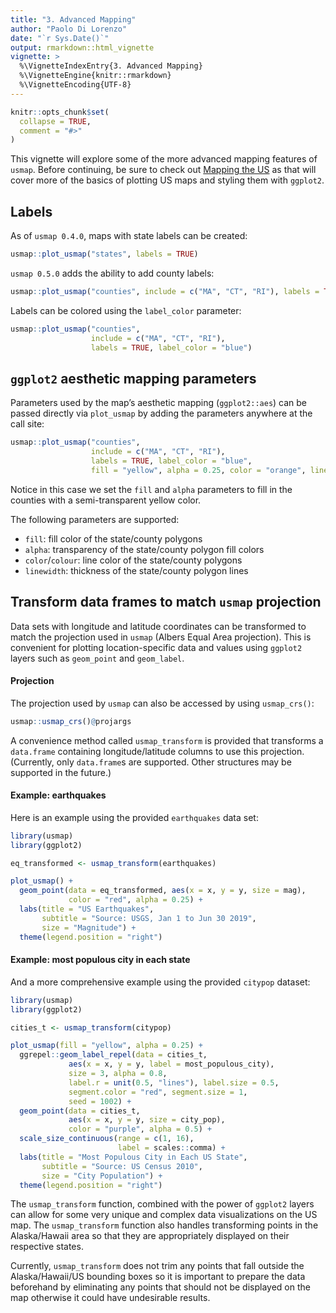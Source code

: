 ```yaml
---
title: "3. Advanced Mapping"
author: "Paolo Di Lorenzo"
date: "`r Sys.Date()`"
output: rmarkdown::html_vignette
vignette: >
  %\VignetteIndexEntry{3. Advanced Mapping}
  %\VignetteEngine{knitr::rmarkdown}
  %\VignetteEncoding{UTF-8}
---
```


```r
knitr::opts_chunk$set(
  collapse = TRUE,
  comment = "#>"
)
```

This vignette will explore some of the more advanced mapping features of `usmap`. Before continuing, be sure to check out [Mapping the US](mapping.html) as that will cover more of the basics of plotting US maps and styling them with `ggplot2`.

## Labels

As of `usmap 0.4.0`, maps with state labels can be created:

```r
usmap::plot_usmap("states", labels = TRUE)
```

`usmap 0.5.0` adds the ability to add county labels:

```r
usmap::plot_usmap("counties", include = c("MA", "CT", "RI"), labels = TRUE)
```

Labels can be colored using the `label_color` parameter:

```r
usmap::plot_usmap("counties",
                  include = c("MA", "CT", "RI"),
                  labels = TRUE, label_color = "blue")
```

## `ggplot2` aesthetic mapping parameters

Parameters used by the map's aesthetic mapping (`ggplot2::aes`) can be passed directly via `plot_usmap` by adding the parameters anywhere at the call site:

```r
usmap::plot_usmap("counties",
                  include = c("MA", "CT", "RI"),
                  labels = TRUE, label_color = "blue",
                  fill = "yellow", alpha = 0.25, color = "orange", linewidth = 2)
```

Notice in this case we set the `fill` and `alpha` parameters to fill in the counties with a semi-transparent yellow color.

The following parameters are supported:

* `fill`: fill color of the state/county polygons
* `alpha`: transparency of the state/county polygon fill colors
* `color`/`colour`: line color of the state/county polygons
* `linewidth`: thickness of the state/county polygon lines

## Transform data frames to match `usmap` projection

Data sets with longitude and latitude coordinates can be transformed to match
the projection used in `usmap` (Albers Equal Area projection).
This is convenient for plotting location-specific data and values using `ggplot2` layers such as `geom_point` and `geom_label`.

#### Projection

The projection used by `usmap` can also be accessed by using `usmap_crs()`:
```r
usmap::usmap_crs()@projargs
```

A convenience method called `usmap_transform` is provided that transforms a `data.frame` containing longitude/latitude columns to use this projection. (Currently, only `data.frame`s are supported. Other structures may be supported in the future.)

#### Example: earthquakes

Here is an example using the provided `earthquakes` data set:

```r
library(usmap)
library(ggplot2)

eq_transformed <- usmap_transform(earthquakes)

plot_usmap() +
  geom_point(data = eq_transformed, aes(x = x, y = y, size = mag),
             color = "red", alpha = 0.25) +
  labs(title = "US Earthquakes",
       subtitle = "Source: USGS, Jan 1 to Jun 30 2019",
       size = "Magnitude") +
  theme(legend.position = "right")
```

#### Example: most populous city in each state
And a more comprehensive example using the provided `citypop` dataset:

```r
library(usmap)
library(ggplot2)

cities_t <- usmap_transform(citypop)

plot_usmap(fill = "yellow", alpha = 0.25) +
  ggrepel::geom_label_repel(data = cities_t,
             aes(x = x, y = y, label = most_populous_city),
             size = 3, alpha = 0.8,
             label.r = unit(0.5, "lines"), label.size = 0.5,
             segment.color = "red", segment.size = 1,
             seed = 1002) +
  geom_point(data = cities_t,
             aes(x = x, y = y, size = city_pop),
             color = "purple", alpha = 0.5) +
  scale_size_continuous(range = c(1, 16),
                        label = scales::comma) +
  labs(title = "Most Populous City in Each US State",
       subtitle = "Source: US Census 2010",
       size = "City Population") +
  theme(legend.position = "right")
```

The `usmap_transform` function, combined with the power of `ggplot2` layers can allow for some very unique and complex data visualizations on the US map. The `usmap_transform` function also handles transforming points in the Alaska/Hawaii area so that they are appropriately displayed on their respective states. 

Currently, `usmap_transform` does not trim any points that fall outside the Alaska/Hawaii/US bounding boxes so it is important to prepare the data beforehand by eliminating any points that should not be displayed on the map otherwise it could have undesirable results.
